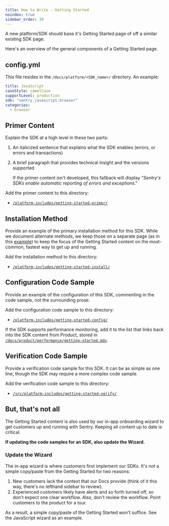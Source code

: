 ```yaml
---
title: How to Write - Getting Started
noindex: true
sidebar_order: 30
---
```


A new platform/SDK should base it's Getting Started page of off a similar existing SDK page.

Here's an overview of the general components of a Getting Started page.

## config.yml

This file resides in the `/docs/platform/<SDK_name>/` directory. An example:

```yaml
title: JavaScript
caseStyle: camelCase
supportLevel: production
sdk: "sentry.javascript.browser"
categories:
  - browser
```

## Primer Content

Explain the SDK at a high level in these two parts:

1. An italicized sentence that explains what the SDK enables (errors, or errors and transactions)
2. A brief paragraph that provides technical insight and the versions supported

   <Alert>

   If the primer content isn't developed, this fallback will display "_Sentry's SDKs enable automatic reporting of errors and exceptions_."

   </Alert>

Add the primer content to this directory:

- [`/platform-includes/getting-started-primer/`](https://github.com/getsentry/sentry-docs/tree/master/platform-includes/getting-started-primer)

## Installation Method

Provide an example of the primary installation method for this SDK. While we document alternate methods, we keep those on a separate page (as in this [example](/platforms/javascript/install/)) to keep the focus of the Getting Started content on the most-common, fastest way to get up and running.

Add the installation method to this directory:

- [`/platform-includes/getting-started-install/`](https://github.com/getsentry/sentry-docs/tree/master/platform-includes/getting-started-install)

## Configuration Code Sample

Provide an example of the configuration of this SDK, commenting in the code sample, not the surrounding prose.

Add the configuration code sample to this directory:

- [`/platform-includes/getting-started-config/`](https://github.com/getsentry/sentry-docs/tree/master/platform-includes/getting-started-config)

<Alert>

If the SDK supports performance monitoring, add it to the list that links back into the SDK content from Product, stored in [`/docs/product/performance/getting-started.mdx`](https://github.com/getsentry/sentry-docs/blob/master/docs/product/performance/getting-started.mdx).

</Alert>

## Verification Code Sample

Provide a verification code sample for this SDK. It can be as simple as one line, though the SDK may require a more complex code sample.

Add the verification code sample to this directory:

- [`/src/platform-includes/getting-started-verify/`](https://github.com/getsentry/sentry-docs/tree/master/platform-includes/getting-started-verify)


## But, that's not all

The Getting Started content is also used by our in-app onboarding wizard to get customers up and running with Sentry. Keeping all content up to date is critical.

**If updating the code samples for an SDK, also update the Wizard.**

### Update the Wizard

The in-app wizard is where customers first implement our SDKs. It's not a simple copy/paste from the Getting Started for two reasons:

1. New customers lack the context that our Docs provide (think of it this way, there's no lefthand sidebar to review).
2. Experienced customers likely have alerts and so forth turned off, so don't expect one clear workflow. Also, don't review the workflow. Point customers to the product for a tour.

As a result, a simple copy/paste of the Getting Started won't suffice. See the JavaScript wizard as an example.
